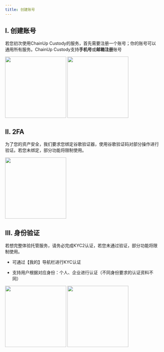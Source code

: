 ```yaml
---
title: 创建账号
---
```


## I. 创建账号

若您初次使用ChainUp Custody的服务，首先需要注册一个账号；你的账号可以通用所有服务。ChainUp Custody支持**手机号**或**邮箱注册**账号

<div className="w-full flex items-center justify-center">
    <CardGroup cols={2}>
        <img src="/images/quickstart/login1.1_cn.png" width="200"/>
        <img src="/images/quickstart/login1.2_cn.png" width="200"/>
    </CardGroup>
</div>

## II. 2FA

为了您的资产安全，我们要求您绑定谷歌验证器，使用谷歌验证码对部分操作进行验证。若您未绑定，部分功能将限制使用。

<div className="w-full flex items-center justify-center">
    <img src="/images/quickstart/login-ga_cn.png" width="200"/>
</div>

## III. 身份验证

若想完整体验托管服务，请务必完成KYC2认证，若您未通过验证，部分功能将限制使用。

* 可通过【我的】导航栏进行KYC认证

* 支持用户根据对应身份：个人、企业进行认证（不同身份要求的认证资料不同）

<div className="w-full flex items-center justify-center">
    <CardGroup cols={2}>
        <img src="/images/quickstart/login-auth1_cn.jpg" width="200"/>
        <img src="/images/quickstart/login-auth2_cn.jpg" width="200"/>
    </CardGroup>
</div>